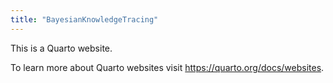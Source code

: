 ```yaml
---
title: "BayesianKnowledgeTracing"
---
```


This is a Quarto website.

To learn more about Quarto websites visit <https://quarto.org/docs/websites>.
